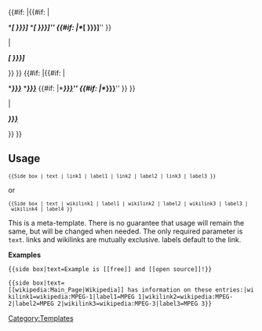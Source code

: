 <div class="noprint infobox sidebox">
<div class="center">{{{text}}}</div><!--
-->{{#if:{{{link1|}}}<!--
      -->|{{#if:{{{link2|}}}<!--
             -->|<div class="infobox-multipleitem">
<!--             -->*'''''[{{{link1}}} {{{label1|{{{link1}}}}}}]'''''
<!--             -->*'''''[{{{link2}}} {{{label2|{{{link2}}}}}}]'''''<!--
                 -->{{#if:{{{link3|}}}<!--
<!--                   -->|*'''''[{{{link3}}} {{{label3|{{{link3}}}}}}]'''''<!--
                 -->}}<!--
             --></div><!--
             -->|<div class="infobox-singleitem"><!--
                 -->'''''[{{{link1}}} {{{label1|{{{link1}}}}}}]'''''<!--
             --></div><!--
       -->}}<!--
-->}}<!--
-->{{#if:{{{wikilink1|}}}<!--
      -->|{{#if:{{{wikilink2|}}}<!--
             -->|<div class="infobox-multipleitem">
<!--             -->*'''''[[{{{wikilink1}}}|{{{label1|{{{wikilink1}}}}}}]]'''''
<!--             -->*'''''[[{{{wikilink2}}}|{{{label2|{{{wikilink2}}}}}}]]'''''<!--
                 -->{{#if:{{{wikilink3|}}}<!--
<!--                   -->|*'''''[[{{{wikilink3}}}|{{{label3|{{{wikilink3}}}}}}]]'''''<!--
                          -->{{#if:{{{wikilink4|}}}<!--
                                -->|*'''''[[{{{wikilink4}}}|{{{label4|{{{wikilink4}}}}}}]]'''''<!--
                          -->}}<!--
                 -->}}<!--
             --></div><!--
             -->|<div class="infobox-singleitem"><!--
                 -->'''''[[{{{wikilink1}}}|{{{label1|{{{wikilink1}}}}}}]]'''''<!--
             --></div><!--
       -->}}<!--
-->}}
</div><noinclude>
== Usage ==
 <small><nowiki>{{Side box | text | link1 | label1 | link2 | label2 | link3 | label3 }}</nowiki></small>
or
 <small><nowiki>{{Side box | text | wikilink1 | label1 | wikilink2 | label2 | wikilink3 | label3 | wikilink4 | label4 }}</nowiki></small>
This is a meta-template. There is no guarantee that usage will remain the same, but will be changed when needed. The only required parameter is <code>text</code>. links and wikilinks are mutually exclusive. labels default to the link.

'''Examples'''
 <nowiki>{{side box|text=Example is [[free]] and [[open source]]!}}</nowiki>
{{side box|text=Example is [[free]] and [[open source]]!}}
{{clear}}
 <nowiki>{{side box|text=[[wikipedia:Main_Page|Wikipedia]] has information on these entries:|wikilink1=wikipedia:MPEG-1|label1=MPEG 1|wikilink2=wikipedia:MPEG-2|label2=MPEG 2|wikilink3=wikipedia:MPEG-3|label3=MPEG 3}}</nowiki>
{{side box|text=[[wikipedia:Main_Page|Wikipedia]] has information on these entries:|wikilink1=wikipedia:MPEG-1|label1=MPEG 1|wikilink2=wikipedia:MPEG-2|label2=MPEG 2|wikilink3=wikipedia:MPEG-3|label3=MPEG 3|wikilink4=wikipedia:MPEG-4|label4=MPEG 4}}

[[Category:Templates]]
</noinclude>